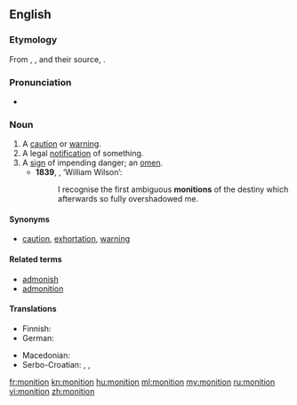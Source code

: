 ==English==

{{was wotd|2011|November|26}}

===Etymology===
From {{etyl|xno|en}} {{term|monicion|lang=xno}}, {{etyl|frm|en}} {{term|monicion|lang=frm}}, and their source, {{etyl|la|en}} {{m|la|monitio|monitiō|warning, admonition}}.

===Pronunciation===
*{{a|UK}} {{IPA|/məˈnɪʃn̩/}}

===Noun===
{{en-noun}}

# A [[caution]] or [[warning]]. {{defdate|from 14th c.}}
# A legal [[notification]] of something. {{defdate|from 15th c.}}
# A [[sign]] of impending danger; an [[omen]]. {{defdate|from 15th c.}}
#*'''1839''', {{w|Edgar Allan Poe}}, ‘William Wilson’:
#*:I recognise the first ambiguous '''monitions''' of the destiny which afterwards so fully overshadowed me.

====Synonyms====
* {{sense|caution or warning}} [[caution]], [[exhortation]], [[warning]]

====Related terms====
* [[admonish]]
* [[admonition]]

====Translations====
{{trans-top|caution or warning}}
* Finnish: {{t+|fi|varoitus}}
* German: {{t+|de|Mahnung|f}}
{{trans-mid}}
* Macedonian: {{t|mk|предупредување|n|tr=predupredúvanje|sc=Cyrl}}
* Serbo-Croatian: {{t|sh|savjet|m}}, {{t|sh|opomena|f}}, {{t|sh|upozorenje|n}}
{{trans-bottom}}

{{trans-top|legal notification}}
{{trans-mid}}
{{trans-bottom}}

{{trans-top|omen}}
{{trans-mid}}
{{trans-bottom}}

[[fr:monition]]
[[kn:monition]]
[[hu:monition]]
[[ml:monition]]
[[my:monition]]
[[ru:monition]]
[[vi:monition]]
[[zh:monition]]